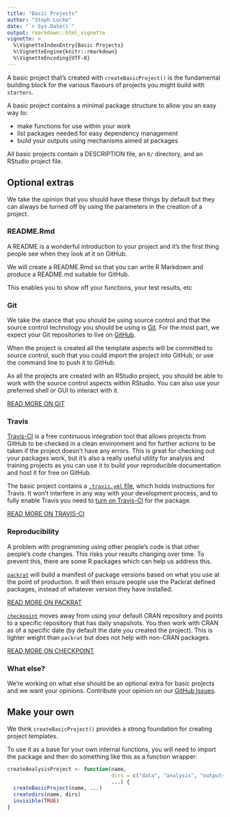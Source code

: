 ```yaml
---
title: "Basic Projects"
author: "Steph Locke"
date: "`r Sys.Date()`"
output: rmarkdown::html_vignette
vignette: >
  %\VignetteIndexEntry{Basic Projects}
  %\VignetteEngine{knitr::rmarkdown}
  %\VignetteEncoding{UTF-8}
---
```


A basic project that's created with `createBasicProject()` is the fundamental building block for the various flavours of projects you might build with `starters`.

A basic project contains a minimal package structure to allow you an easy way to:

 - make functions for use within your work
 - list packages needed for easy dependency management
 - build your outputs using mechanisms aimed at packages
 
All basic projects contain a DESCRIPTION file, an `R/` directory, and an RStudio project file.

## Optional extras
We take the opinion that you should have these things by default but they can always be turned off by using the parameters in the creation of a project.

### README.Rmd
A README is a wonderful introduction to your project and it's the first thing people see when they look at it on GitHub. 

We will create a README.Rmd so that you can write R Markdown and produce a README.md suitable for GitHub. 

This enables you to show off your functions, your test results, etc

### Git
We take the stance that you should be using source control and that the source control technology you should be using is [Git](https://git-scm.com/book/en/v2/Getting-Started-Git-Basics). For the most part, we expect your Git repositories to live on [GitHub](https://github.com).

When the project is created all the template aspects will be committed to source control, such that you could import the project into GitHub, or use the command line to push it to GitHub.

As all the projects are created with an RStudio project, you should be able to work with the source control aspects within RStudio. You can also use your preferred shell or GUI to interact with it.

[READ MORE ON GIT](https://git-scm.com/)

### Travis
[Travis-CI](https://travis-ci.org/) is a free continuous integration tool that allows projects from GitHub to be checked in a clean environment and for further actions to be taken if the project doesn't have any errors. This is great for checking out your packages work, but it's also a really useful utility for analysis and training projects as you can use it to build your reproducible documentation and host it for free on GitHub.

The basic project contains a [`.travis.yml` file](https://docs.travis-ci.com/user/customizing-the-build), which holds instructions for Travis. It won't interfere in any way with your development process, and to fully enable Travis you need to [turn on Travis-CI](https://travis-ci.org/getting_started) for the package. 

[READ MORE ON TRAVIS-CI](https://docs.travis-ci.com/user/languages/r/)

### Reproducibility
A problem with programming using other people's code is that other people's code changes. This risks your results changing over time. To prevent this, there are some R packages which can help us address this.

[`packrat`](https://rstudio.github.io/packrat/) will build a manifest of package versions based on what you use at the point of production. It will then ensure people use the Packrat defined packages, instead of whatever version they have installed.

[READ MORE ON PACKRAT](https://rstudio.github.io/packrat/)

[`checkpoint`](https://rdrr.io/cran/checkpoint) moves away from using your default CRAN repository and points to a specific repository that has daily snapshots. You then work with CRAN as of a specific date (by default the date you created the project). This is lighter weight than `packrat` but does not help with non-CRAN packages.


[READ MORE ON CHECKPOINT](https://rdrr.io/cran/checkpoint)

### What else?
We're working on what else should be an optional extra for basic projects and we want your opinions. Contribute your opinion on our [GitHub Issues](https://github.com/lockedata/starters/issues).

## Make your own
We think `createBasicProject()` provides a strong foundation for creating project templates.

To use it as a base for your own internal functions, you will need to import the package and then do something like this as a function wrapper:

```r
createAnalysisProject <- function(name,
                                  dirs = c("data", "analysis", "outputs"),
                                  ...) {
  createBasicProject(name, ...)
  createdirs(name, dirs)
  invisible(TRUE)
}

```
